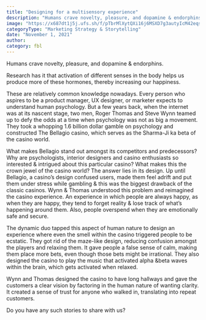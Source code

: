 ```yaml
---
title: "Designing for a multisensory experience"
description: "Humans crave novelty, pleasure, and dopamine & endorphins."
image: "https://x687dt1j5j.ufs.sh/f/pTbrMlXytQXi16j6MSXD7g3autyIcM42eqsf6Vb5PvXwEiWU"
categoryType: "Marketing Strategy & Storytelling"
date: "November 1, 2021"
author:
category: fbl
---
```


Humans crave novelty, pleasure, and dopamine & endorphins.

Research has it that activation of different senses in the body helps us produce more of these hormones, thereby increasing our happiness.

These are relatively common knowledge nowadays. Every person who aspires to be a product manager, UX designer, or marketer expects to understand human psychology. But a few years back, when the internet was at its nascent stage, two men, Roger Thomas and Steve Wynn teamed up to defy the odds at a time when psychology was not as big a movement. They took a whopping 1.6 billion dollar gamble on psychology and constructed The Bellagio casino, which serves as the Sharma-Ji ka beta of the casino world.

What makes Bellagio stand out amongst its competitors and predecessors? Why are psychologists, interior designers and casino enthusiasts so interested & intrigued about this particular casino? What makes this the crown jewel of the casino world? The answer lies in its design. Up until Bellagio, a casino’s design confused users, made them feel adrift and put them under stress while gambling & this was the biggest drawback of the classic casinos. Wynn & Thomas understood this problem and reimagined the casino experience. An experience in which people are always happy, as when they are happy, they tend to forget reality & lose track of what’s happening around them. Also, people overspend when they are emotionally safe and secure.

The dynamic duo tapped this aspect of human nature to design an experience where even the smell within the casino triggered people to be ecstatic. They got rid of the maze-like design, reducing confusion amongst the players and relaxing them. It gave people a false sense of calm, making them place more bets, even though those bets might be irrational. They also designed the casino to play the music that activated alpha &beta waves within the brain, which gets activated when relaxed.

Wynn and Thomas designed the casino to have long hallways and gave the customers a clear vision by factoring in the human nature of wanting clarity. It created a sense of trust for anyone who walked in, translating into repeat customers.

Do you have any such stories to share with us?

